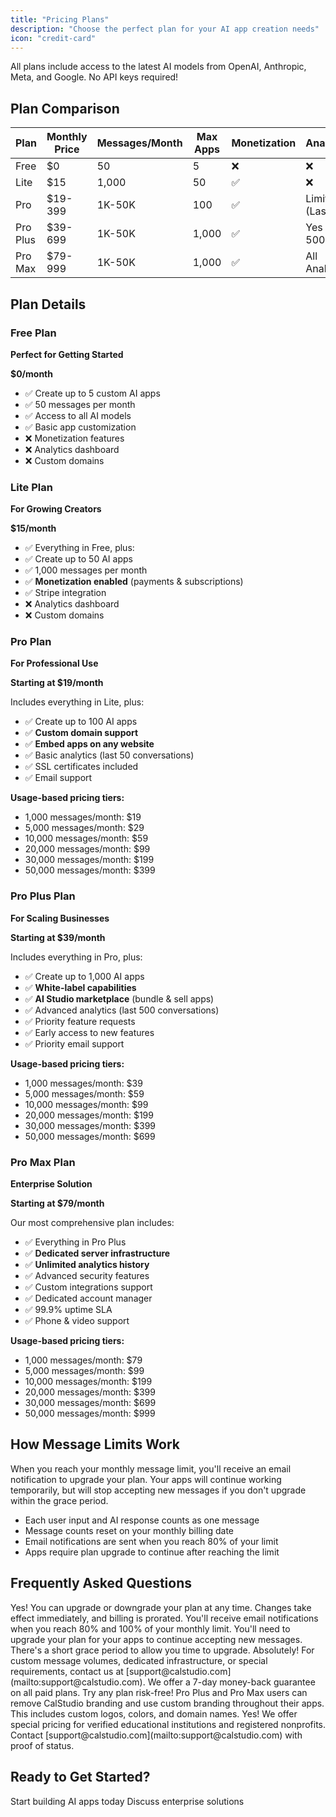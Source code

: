 ```yaml
---
title: "Pricing Plans"
description: "Choose the perfect plan for your AI app creation needs"
icon: "credit-card"
---
```


<Info>
  All plans include access to the latest AI models from OpenAI, Anthropic, Meta, and Google. No API keys required!
</Info>

## Plan Comparison

| Plan     | Monthly Price | Messages/Month | Max Apps | Monetization | Analytics         | Custom Domains | White-Label | Priority Support | Dedicated Server |
|----------|---------------|----------------|----------|--------------|-------------------|----------------|-------------|------------------|------------------|
| Free     | $0            | 50             | 5        | ❌           | ❌                | ❌             | ❌          | ❌               | ❌               |
| Lite     | $15           | 1,000          | 50       | ✅           | ❌                | ❌             | ❌          | ❌               | ❌               |
| Pro      | $19-399       | 1K-50K         | 100      | ✅           | Limited (Last 50) | ✅             | ❌          | ❌               | ❌               |
| Pro Plus | $39-699       | 1K-50K         | 1,000    | ✅           | Yes (Last 500)    | ✅             | ✅          | ✅               | ❌               |
| Pro Max  | $79-999       | 1K-50K         | 1,000    | ✅           | All Analytics     | ✅             | ✅          | ✅               | ✅               |

## Plan Details

### Free Plan
**Perfect for Getting Started**

**$0/month**
- ✅ Create up to 5 custom AI apps
- ✅ 50 messages per month
- ✅ Access to all AI models
- ✅ Basic app customization
- ❌ Monetization features
- ❌ Analytics dashboard
- ❌ Custom domains

### Lite Plan
**For Growing Creators**

**$15/month**
- ✅ Everything in Free, plus:
- ✅ Create up to 50 AI apps
- ✅ 1,000 messages per month
- ✅ **Monetization enabled** (payments & subscriptions)
- ✅ Stripe integration
- ❌ Analytics dashboard
- ❌ Custom domains

### Pro Plan
**For Professional Use**

**Starting at $19/month**

Includes everything in Lite, plus:
- ✅ Create up to 100 AI apps
- ✅ **Custom domain support**
- ✅ **Embed apps on any website**
- ✅ Basic analytics (last 50 conversations)
- ✅ SSL certificates included
- ✅ Email support

**Usage-based pricing tiers:**
- 1,000 messages/month: $19
- 5,000 messages/month: $29
- 10,000 messages/month: $59
- 20,000 messages/month: $99
- 30,000 messages/month: $199
- 50,000 messages/month: $399

### Pro Plus Plan
**For Scaling Businesses**

**Starting at $39/month**

Includes everything in Pro, plus:
- ✅ Create up to 1,000 AI apps
- ✅ **White-label capabilities**
- ✅ **AI Studio marketplace** (bundle & sell apps)
- ✅ Advanced analytics (last 500 conversations)
- ✅ Priority feature requests
- ✅ Early access to new features
- ✅ Priority email support

**Usage-based pricing tiers:**
- 1,000 messages/month: $39
- 5,000 messages/month: $59
- 10,000 messages/month: $99
- 20,000 messages/month: $199
- 30,000 messages/month: $399
- 50,000 messages/month: $699

### Pro Max Plan
**Enterprise Solution**

**Starting at $79/month**

Our most comprehensive plan includes:
- ✅ Everything in Pro Plus
- ✅ **Dedicated server infrastructure**
- ✅ **Unlimited analytics history**
- ✅ Advanced security features
- ✅ Custom integrations support
- ✅ Dedicated account manager
- ✅ 99.9% uptime SLA
- ✅ Phone & video support

**Usage-based pricing tiers:**
- 1,000 messages/month: $79
- 5,000 messages/month: $99
- 10,000 messages/month: $199
- 20,000 messages/month: $399
- 30,000 messages/month: $699
- 50,000 messages/month: $999

## How Message Limits Work

<Warning>
  When you reach your monthly message limit, you'll receive an email notification to upgrade your plan. Your apps will continue working temporarily, but will stop accepting new messages if you don't upgrade within the grace period.
</Warning>

- Each user input and AI response counts as one message
- Message counts reset on your monthly billing date
- Email notifications are sent when you reach 80% of your limit
- Apps require plan upgrade to continue after reaching the limit

## Frequently Asked Questions

<AccordionGroup>
  <Accordion title="Can I change plans anytime?">
    Yes! You can upgrade or downgrade your plan at any time. Changes take effect immediately, and billing is prorated.
  </Accordion>
  
  <Accordion title="What happens when I reach my message limit?">
    You'll receive email notifications when you reach 80% and 100% of your monthly limit. You'll need to upgrade your plan for your apps to continue accepting new messages. There's a short grace period to allow you time to upgrade.
  </Accordion>
  
  <Accordion title="Do you offer custom enterprise plans?">
    Absolutely! For custom message volumes, dedicated infrastructure, or special requirements, contact us at [support@calstudio.com](mailto:support@calstudio.com).
  </Accordion>
  
  <Accordion title="Is there a free trial for paid plans?">
    We offer a 7-day money-back guarantee on all paid plans. Try any plan risk-free!
  </Accordion>
  
  <Accordion title="How does white-labeling work?">
    Pro Plus and Pro Max users can remove CalStudio branding and use custom branding throughout their apps. This includes custom logos, colors, and domain names.
  </Accordion>
  
  <Accordion title="Do you offer educational or nonprofit discounts?">
    Yes! We offer special pricing for verified educational institutions and registered nonprofits. Contact [support@calstudio.com](mailto:support@calstudio.com) with proof of status.
  </Accordion>
</AccordionGroup>

## Ready to Get Started?

<CardGroup cols={2}>
  <Card title="Create Free Account" icon="rocket" href="https://calstudio.com/signup">
    Start building AI apps today
  </Card>
  <Card title="Contact Sales" icon="phone" href="mailto:support@calstudio.com">
    Discuss enterprise solutions
  </Card>
</CardGroup>